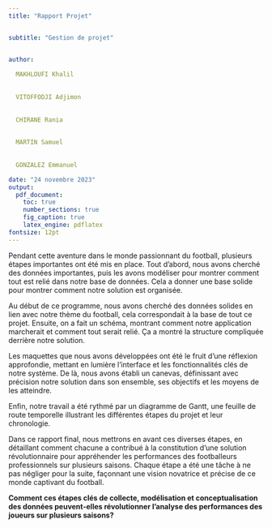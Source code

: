```yaml
---
title: "Rapport Projet"


subtitle: "Gestion de projet"


author:
  
  MAKHLOUFI Khalil
  
  
  VITOFFODJI Adjimon
  
  
  CHIRANE Rania
  
  
  MARTIN Samuel
  
  
  GONZALEZ Emmanuel

date: "24 novembre 2023"
output: 
  pdf_document:
    toc: true
    number_sections: true
    fig_caption: true
    latex_engine: pdflatex
fontsize: 12pt
---
```



\newpage

\section{Introduction}

\bigskip

Pendant cette aventure dans le monde passionnant du football, plusieurs étapes importantes ont été mis en place. Tout d'abord, nous avons cherché des données importantes, puis les avons modéliser pour montrer comment tout est relié dans notre base de données. Cela a donner une base solide pour montrer comment notre solution est organisée.

Au début de ce programme, nous avons cherché des données solides en lien avec notre thème du football, cela correspondait à la base de tout ce projet. Ensuite, on a fait un schéma, montrant comment notre application marcherait et comment tout serait relié. Ça a montré la structure compliquée derrière notre solution.

Les maquettes que nous avons développées ont été le fruit d'une réflexion approfondie, mettant en lumière l'interface et les fonctionnalités clés de notre système. De là, nous avons établi un canevas, définissant avec précision notre solution dans son ensemble, ses objectifs et les moyens de les atteindre.

Enfin, notre travail a été rythmé par un diagramme de Gantt, une feuille de route temporelle illustrant les différentes étapes du projet et leur chronologie.

Dans ce rapport final, nous mettrons en avant ces diverses étapes, en détaillant comment chacune a contribué à la constitution d'une solution révolutionnaire pour appréhender les performances des footballeurs professionnels sur plusieurs saisons. Chaque étape a été une tâche à ne pas négliger pour la suite, façonnant une vision novatrice et précise de ce monde captivant du football.

\bigskip

\centering

**Comment ces étapes clés de collecte, modélisation et conceptualisation des données peuvent-elles révolutionner l'analyse des performances des joueurs sur plusieurs saisons?
**

\bigskip

\newpage

\begin{flushleft}

\section{Objectif, intérets, outils}

\subsection{Objectif de l'étude}

Objectif général :
Cette étude vise à offrir une visualisation claire des performances des footballeurs sur plusieurs saisons, mettant en lumière le nombre de buts inscrits au sein des ligues officielles.

Objectifs spécifiques :

- Identifier les joueurs les plus performants, offrant ainsi aux recruteurs une référence pour renforcer leurs équipes.
- Fournir aux spectateurs une vision des joueurs les plus performants dans chaque championnat majeur.
- Permettre une comparaison précise des performances des joueurs entre eux.

Ces objectifs spécifiques visent à répondre aux besoins des passionés du football, des recruteurs, des spectateurs et de tout individu souhaitant évaluer et comprendre les performances des footballeurs professionnels sur plusieurs saisons.

\subsection{Intérêt de létude}

L'importance de cette étude réside dans plusieurs aspects cruciaux. Le football, souvent considéré comme le sport le plus populaire au monde, suscite un engouement mondial sans précédent. Il agit comme un catalyseur social, réunissant les individus au-delà des frontières socio-politiques et culturelles. Comprendre l'évolution des performances des joueurs, en constante progression, revêt une grande importance pour les dirigeants de clubs de football. Cela guide leur politique de renforcement d'équipe, visant à attirer les joueurs les plus performants pour garantir la compétitivité de leur équipe.

De plus, pour les passionnés de paris sportifs et les amateurs du sport, ces données statistiques offrent une vision éclairée. Elles permettent de déterminer les joueurs les plus efficaces, d'anticiper leurs futures performances et de comparer objectivement les différents joueurs entre eux. Ces informations deviennent ainsi un outil précieux pour évaluer, prédire et analyser les performances des joueurs, offrant une perspective éclairée pour les amateurs de football et les acteurs du milieu sportif.

\subsection{Logiciels, outils utilisé}

Au cours de ce projet centrée sur le football, une multitude d'outils logiciels spécialisés a été sollicitée pour structurer notre progression. Parmi ces outils, Figma nous a aider pour la création et la visualisation détaillée des maquettes. Ce logiciel a permis une représentation visuelle claire des différentes interfaces et fonctionnalités clés du système, offrant ainsi une vision concrète de notre solution.

D'autre part, l'utilisation de Mocodo a grandement facilité la modélisation conceptuelle des données. Cet outil a permis de visualiser de manière claire et structurée les schémas de données et leurs relations, offrant ainsi une représentation graphique de l'architecture sous-jacente de notre solution. En parallèle, l'utilisation de PhpMyAdmin a été fondamentale dans la gestion efficace des bases de données MySQL. Cette interface web a facilité la manipulation sécurisée des données, contribuant ainsi à l'intégrité et à la fiabilité de notre fondement informatique.

Ensuite, nous retrouvons évidemment RMarkdown, un outil polyvalent pour la création de documents combinant du texte narratif et des analyses de données. Cette flexibilité a été précieuse pour la génération de rapports et présentation complets et informatifs.

Le recours à Gantt a été essentiel pour établir et suivre le planning du projet. Cette chronologie a été cruciale pour organiser et coordonner les différentes phases du projet dans le temps. Par ailleurs, pour être au courant de chaque réalisation des tâches, GitHub a été le pivot central pour la gestion collaborative des éléments du projets. Enfin, l'utilisation du terminal a été constante pour exécuter des commandes et superviser les aspects techniques du projet. Cet outil a été indispensable pour la manipulation directe et la gestion efficace des diverses tâches techniques (comme pour manipluer git).

\section{Exposition et explications des tâches accomplies}

\subsection{Initialisation à Git}
Pour mener à bien notre projet collectif, Git est devenu un pilier indispensable. Cette plateforme de contrôle de version a été notre priorité absolue, assurant une collaboration fluide et efficace entre tous les membres pour éviter tout retard. En amorçant notre projet avec Git, nous avons établi une structure robuste pour suivre de près l'évolution de nos travaux. Cette démarche nous a conduits à maîtriser les commandes du terminal, notamment celles liées à Git, renforçant ainsi notre aptitude à manipuler et à suivre notre progression via ces outils. Grâce à cette approche solide, chaque contributeur a pu se concentrer sur des tâches spécifiques tout en préservant l'intégrité de notre espace de travail partagé. Cette méthode a consolidé la cohérence de nos efforts de développement, renforçant ainsi la collaboration et la sécurité de l'ensemble du projet.
\bigskip

\newpage

\subsection{Recherche des données}

\subsubsection{Sources des données}

Les données utilisées pour cette étude ont été recueillies sur Internet, sous des licences libres et exploitables. Il est important de souligner que nous ne sommes pas les créateurs originaux de ces données. Par conséquent, afin de permettre à d'autres utilisateurs de consulter ou d'utiliser ces données pour leurs propres travaux, nous fournirons une bibliographie détaillée, indiquant précisément les différentes sources de ces données.

Ces données spécifiques ont été extraites de la source suivante : 

« https://www.kaggle.com/datasets/mohamedhanyyy/top-football-leagues-scorers ».

Cette ressource a été consultée pour obtenir des informations relatives aux meilleurs buteurs dans les ligues de football, constituant ainsi une part importante de notre corpus de données.

\subsubsection{Modifications apportées à ces données}

Les données analysées initialement comprenaient, en plus des cinq principaux championnats d'Europe, celles du Brésil, du Portugal, des Pays-Bas et des États-Unis. Cependant, pour concentrer notre étude sur des informations plus pertinentes, nous avons pris la décision de les exclure de notre analyse.

Par ailleurs, le championnat français a été uniformisé sous le nom de « Ligue 1 » pour tous les joueurs ayant évolué en France pendant les saisons correspondantes. Cette démarche visait à assurer une désignation cohérente de ce championnat.

Dans notre processus de nettoyage de données, certaines colonnes telles que « Avg », « Avg match », « Shot Per Avg Match » et « On target Per Avg Match » ont été supprimées de notre ensemble de données. Ces variables ont été exclues de notre analyse statistique car elles ne contribuaient pas de manière significative à nos évaluations.

Pour enrichir notre analyse et mieux évaluer l'impact des joueurs sur le terrain, de nouvelles colonnes ont été ajoutées. Notamment, le ratio de buts par match a été intégré pour fournir une perspective plus précise sur les performances des joueurs. De plus, nous avons appliqué un critère de sélection en retirant tous les joueurs n'ayant pas disputé au moins 20 matchs. Cette approche garantit la pertinence des ratios calculés en excluant les performances de joueurs ayant eu une influence limitée en raison d'un faible nombre de matchs disputés.

Enfin, en ce qui concerne la structure des données, plusieurs variables d'identification ont été créées et ajoutées à la base. Cette démarche visait à améliorer la manipulation des données en les rendant plus aisément identifiables et classifiables.
\bigskip

\newpage

\subsection{Analyse des scénarios d'utilisation}

Le diagramme montre les différentes étapes que les utilisateurs peuvent suivre pour naviguer sur notre site Web.

Le diagramme comporte deux branches principales :

- Un mode invité : Un utilisateur qui n'est pas encore inscrit sur le site.
- Un mode utilisateur inscrit : Un utilisateur qui est inscrit sur le site.

L’utilisateur non inscrit peut seulement avoir aux accès statistiques de la base de donnée :
 
- Accès aux statistiques : L’utilisateur va pouvoir choisir les filtres pour trier à partir des tables de la base de données les informations qu’il va vouloir consulter ( un championnat , une équipe , une année particulière ). Il peut aussi exporter les données sous le format qu’il souhaite (.csv, .xml, .json, …).

- S’inscrire : Un utilisateur invité peut se créer un compte sur le site web. 

Une fois Inscrit, l’utilisateur peut se connecter au site web, ce qui lui donne accès a toutes les fonctionnalités du site web :
		
- Consulter son profil : Sur l’onglet profil, l’utilisateur pourra renseigner ses informations personnelles (biographie, équipe préféré, âge, pseudo). On trouve aussi un sous-menu favori où l’utilisateur pour retrouver ses joueurs favoris et retrouvées ainsi facilement ses données statistiques.

- Messagerie : Un accès au forum et à la messagerie du site pour discuter avec les autres utilisateurs inscrits du site.

- Examiner les prédictions : L’algorithme de prédiction du site montre les performances que les joueurs pourraient réaliser les saisons futures. Cet onglet montre des graphiques statistiques de prédictions, ces résultats sont mis à jour à chaque ajout de données dans la base de donnée.

- Ajouter des données : L’utilisateur inscrit a la possibilité d’alimenter la base de donnée lui-même. Il peut ajouter des statistiques de joueurs dans la base de donnée. Ces nouvelles lignes ajoutées sont avant d’être ajouter définitivement vérifier par les administrateurs du site. Nous avons cependant la volonté de nous approcher du système de wikipédia dans la vérification des informations avec un système de vérification par les autres utilisateurs. Les utilisateurs peuvent valider ou invalider les donnes rentrées dans la base de donnée, mais le dernier mot revient à l’administrateur.

- Quitter le site/ se déconnecter : la déconnexion renseigne aux autres contacts que l’utilisateur n’est plus en ligne. Elle permet à l’utilisateur invité de supprimer ses informations de sessions.


L'utilisateur quitte le site Web. Le site Web déconnecte l'utilisateur et supprime ses informations de session. Ce diagramme des cas d'utilisation est un outil utile pour comprendre les fonctionnalités d'un site Web de paris sportifs. Il peut être utilisé pour aider à concevoir le site Web et à identifier les besoins des utilisateurs.


\subsection{Conception visuelle du système}

Après avoir exploré divers scénarios d'utilisation, nous avons rapidement procédé à la phase de conception visuelle de notre système. En utilisant l'outil Figma disponible sur www.figma.com, nous avons élaboré la maquette de notre site web qui, forcément, aura une faible probabilité de ressembler à la version finale. Initialement conçu pour les téléphones portables, nous avons ultérieurement choisi de privilégier la clarté en adaptant le design pour une visualisation sur ordinateur portable. 

La création complète du design fut l'un des piliers de ce projet. Nous avons débuté par la visualisation du design pour les smartphones, mais avons rapidement opté pour une version destinée aux ordinateurs portables afin d'assurer une meilleure lisibilité et une expérience utilisateur optimale. Une fois les 19 frames de notre site conçues, nous avons entamé l'étape cruciale de la connexion entre ces éléments pour assurer une navigation fluide. Cela impliquait de créer des relations entre les différentes frames, un processus essentiel pour simuler l'expérience interactive du site.


\subsection{Élaboration des objectifs et stratégies}

L'élaboration des objectifs et des stratégies pour la création d'une plateforme web dédiée à l'analyse détaillée des performances des attaquants de football entre 2016 et 2020 demande une approche rigoureuse, solide et structurée. Les objectifs majeurs englobent la définition claire du résultat global attendu, l'établissement d'une communauté interactive autour de la plateforme et la garantie d'une expérience utilisateur fluide et compréhensible . Pour atteindre ces objectifs, différentes stratégies ont été élaborées. Elles vont de la collecte et la préparation des données grâce à des outils comme Kaggle à la gestion collaborative du projet via des dépôts GIT, en passant par la conception détaillée de la base de données, la modélisation du site et la création de maquettes visuelles pour sa structure. La mise en place d'un canevas est également prévue pour clarifier l'utilité de la solution. Enfin, le développement du site, son lancement, les tests et la collaboration avec les utilisateurs finaux viennent compléter cette stratégie ambitieuse et holistique.

\newpage

\subsection{Organisation temporelle du projet}

L'avancée du projet s'étale sur plusieurs semaines, chacune dédiée à des étapes spécifiques pour assurer une progression méthodique et efficace. Les deux premières semaines se concentrent sur la recherche du thème de l'étude, la modification du jeu de données et la création d'un lien GitHub pour faciliter la collaboration. La troisième semaine étais dédiée à l'élaboration d'un schéma UML et de la modélisation des données pour la conception du site.

Les semaines 4 et 5 étaient consacrées à la concrétisation des maquettes visuelles, tandis que la sixième semaine étais réservée à l'élaboration d'un canevas pour clarifier les objectifs et l'utilité de la solution, puis à la réalisation d'un diagramme de Gantt pour mieux visualiser les tâches à venir.

Le début du second semestre du projet démarre avec la création de l'interface utilisateur en HTML et CSS, suivie par la mise en place de la logique du site en PHP. Par la suite se mettra en place la planification de la sécurité pour protéger les données sensibles, et la tâche dédiée à l'importation et à l'intégration des données des attaquants dans la base de données du site.

Enfin nous nous attaquerons aux tests et au débogage pour garantir le bon fonctionnement du site et à la création du contenu pertinent sur les attaquants. Les dernières étapes seront consacrées aux ultimes vérifications et au lancement effectif du site, marquant ainsi la finalisation et la mise en ligne officielle de la plateforme.

\subsection{Phase initiale du développement logiciel}

Notre démarche dans la conception du site a été poussée encore plus loin, visant à créer une interface authentique à l'aide de HTML et CSS. L'utilisation judicieuse de fonds d'images, de styles et d'une structure adaptée a permis de concrétiser cette vision. Pour renforcer la fonctionnalité, l'intégration du PHP a été primordiale, permettant la mise en place de divers formulaires tels que ceux de connexion et d'inscription. Cette intégration assure un transfert sécurisé des données utilisateur vers la base de données.

Cette approche a été soutenue par la création de sessions, assurant une interaction fluide et sécurisée pour chaque utilisateur pendant sa navigation sur le site. Cependant, ceci ne représente que les premières étapes de la création du site. Nous envisageons d'intégrer des éléments essentiels, notamment des graphiques, des statistiques, et des descriptions de joueurs à travers des pages PHP dynamiques. Nous avons également pour objectif de mettre en place un système de messagerie, de profils, et même des prédictions basées sur les parcours d'anciennes légendes du football.

Nous prévoyons également de permettre aux utilisateurs d'ajouter des joueurs à la base de données, soumis à une validation par les responsables du site, ainsi que de mettre en place un système de comparaison entre joueurs. Nous sommes conscients que de nouvelles idées pourraient émerger au fil du temps, et nous sommes prêts à les intégrer pour améliorer continuellement l'expérience offerte par notre site.

\newpage

\section{Difficultés rencontrés}

Les difficultés rencontrées ont été variées tout au long du projet. Tout d'abord, la recherche et l'adaptation du jeu de données ont posé des défis, nécessitant du temps et des modifications pour correspondre au maximum aux besoins du projet. Ensuite, la partie Git a également étais un obstacle, surtout dans la liaison entre le dépôt local et distant (sur mac). De plus, s'inspirer des maquettes pour la conception du site a été une tâche ardue, nécessitant une créativité spécifique pour aligner les idées préliminaires avec les concepts visuels. Enfin, la projection sur le second semestre du projet a été difficile, une vision claire des étapes à venir et une planification détaillée pour assurer la cohérence et l'avancement du travail. Ces défis ont représenté des moments d'apprentissage essentiels et ont finalement contribué à renforcer notre compréhension et notre capacité à surmonter les obstacles rencontrés. 

\section{Conclusion}

En conclusion, ce rapport reflète les étapes essentiels franchis dans notre gestion de projet pour la création du site. Les diverses étapes accomplies démontrent notre engagement à réaliser cette entreprise de manière méthodique et structurée. D'autre part, la conception initiale du site a été lancée avec succès, intégrant des aspects cruciaux tels que l'interface utilisateur, la sécurité des données via l'utilisation de PHP et la mise en place de sessions pour assurer une expérience fluide pour les utilisateurs. Cependant, il est important de noter que ces étapes ne représentent qu'une fraction du potentiel que nous visons à atteindre.

\end{flushleft}